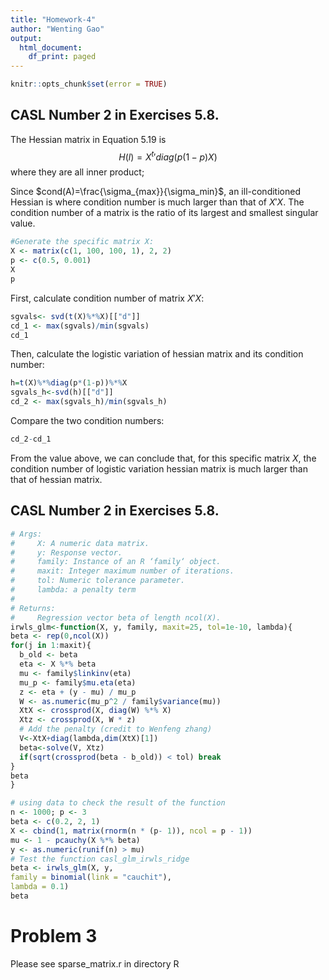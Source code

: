 ```yaml
---
title: "Homework-4"
author: "Wenting Gao"
output:
  html_document:
    df_print: paged
---
```

<!--
%\VignetteEngine{knitr::rmarkdown}
%\VignetteIndexEntry{The linear model vignette}
-->

```r
knitr::opts_chunk$set(error = TRUE)
```

## CASL Number 2 in Exercises 5.8.
The Hessian matrix in Equation 5.19 is $$H(l) = X^t'diag(p(1-p)X)$$
where they are all inner product;

Since $cond(A)=\frac{\sigma_{max}}{\sigma_min}$, an ill-conditioned Hessian is where condition number is much larger than that of $X'X$. The condition number of a matrix is the ratio of its largest and smallest singular value.\

```r
#Generate the specific matrix X:
X <- matrix(c(1, 100, 100, 1), 2, 2)
p <- c(0.5, 0.001)
X
p
```
First, calculate condition number of matrix $X'X$:
```r
sgvals<- svd(t(X)%*%X)[["d"]]
cd_1 <- max(sgvals)/min(sgvals)
cd_1
```
Then, calculate the logistic variation of hessian matrix and its condition number:
```r
h=t(X)%*%diag(p*(1-p))%*%X
sgvals_h<-svd(h)[["d"]]
cd_2 <- max(sgvals_h)/min(sgvals_h)
```
Compare the two condition numbers:
```r
cd_2-cd_1
```
From the value above, we can conclude that, for this specific matrix $X$, the condition number of logistic variation hessian matrix is much larger than that of hessian matrix.


## CASL Number 2 in Exercises 5.8.

```r
# Args:
#     X: A numeric data matrix.
#     y: Response vector.
#     family: Instance of an R ‘family‘ object.
#     maxit: Integer maximum number of iterations.
#     tol: Numeric tolerance parameter.
#     lambda: a penalty term
#
# Returns:
#     Regression vector beta of length ncol(X).
irwls_glm<-function(X, y, family, maxit=25, tol=1e-10, lambda){
beta <- rep(0,ncol(X))
for(j in 1:maxit){
  b_old <- beta
  eta <- X %*% beta
  mu <- family$linkinv(eta)
  mu_p <- family$mu.eta(eta)
  z <- eta + (y - mu) / mu_p
  W <- as.numeric(mu_p^2 / family$variance(mu))
  XtX <- crossprod(X, diag(W) %*% X)
  Xtz <- crossprod(X, W * z)
  # Add the penalty (credit to Wenfeng zhang)
  V<-XtX+diag(lambda,dim(XtX)[1])
  beta<-solve(V, Xtz)
  if(sqrt(crossprod(beta - b_old)) < tol) break
}
beta
}
``` 

```r
# using data to check the result of the function
n <- 1000; p <- 3
beta <- c(0.2, 2, 1)
X <- cbind(1, matrix(rnorm(n * (p- 1)), ncol = p - 1))
mu <- 1 - pcauchy(X %*% beta)
y <- as.numeric(runif(n) > mu)
# Test the function casl_glm_irwls_ridge
beta <- irwls_glm(X, y,
family = binomial(link = "cauchit"),
lambda = 0.1)
beta
```

# Problem 3
Please see sparse_matrix.r in directory R

